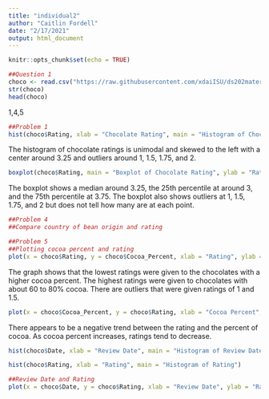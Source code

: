 ```yaml
---
title: "individual2"
author: "Caitlin Fordell"
date: "2/17/2021"
output: html_document
---
```


```r
knitr::opts_chunk$set(echo = TRUE)
```

```r
##Question 1
choco <- read.csv("https://raw.githubusercontent.com/xdaiISU/ds202materials/master/hwlabs/data/choco.csv") 
str(choco)
head(choco)
```


1,4,5

```r
##Problem 1
hist(choco$Rating, xlab = "Chocolate Rating", main = "Histogram of Chocolate Rating")
```

The histogram of chocolate ratings is unimodal and skewed to the left with a center around 3.25 and outliers around 1, 1.5, 1.75, and 2.

```r
boxplot(choco$Rating, main = "Boxplot of Chocolate Rating", ylab = "Rating")
```


The boxplot shows a median around 3.25, the 25th percentile at around 3, and the 75th percentile at 3.75. The boxplot also shows outliers at 1, 1.5, 1.75, and 2 but does not tell how many are at each point.

```r
##Problem 4
##Compare country of bean origin and rating

```

```r
##Problem 5
##Plotting cocoa percent and rating
plot(x = choco$Rating, y = choco$Cocoa_Percent, xlab = "Rating", ylab = "Cocoa Percent", main = "Cocoa Percent vs. Chocolate Rating")
```

The graph shows that the lowest ratings were given to the chocolates with a higher cocoa percent. The highest ratings were given to chocolates with about 60 to 80% cocoa. There are outliers that were given ratings of 1 and 1.5. 

```r
plot(x = choco$Cocoa_Percent, y = choco$Rating, xlab = "Cocoa Percent", ylab = "Rating", main = "Cocoa Percent vs. Chocolate Rating")
```
There appears to be a negative trend between the rating and the percent of cocoa. As cocoa percent increases, ratings tend to decrease. 

```r
hist(choco$Date, xlab = "Review Date", main = "Histogram of Review Date")
```

```r
hist(choco$Rating, xlab = "Rating", main = "Histogram of Rating")
```


```r
##Review Date and Rating
plot(x = choco$Date, y = choco$Rating, xlab = "Review Date", ylab = "Rating", main = "Review Date vs. Chocolate Rating")
```

